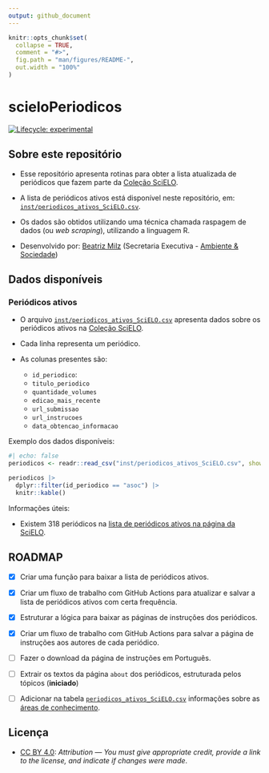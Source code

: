 ```yaml
---
output: github_document
---
```


<!-- README.md is generated from README.Rmd. Please edit that file -->

```r
knitr::opts_chunk$set(
  collapse = TRUE,
  comment = "#>",
  fig.path = "man/figures/README-",
  out.width = "100%"
)
```

# scieloPeriodicos

<!-- badges: start -->
[![Lifecycle: experimental](https://img.shields.io/badge/lifecycle-experimental-orange.svg)](https://lifecycle.r-lib.org/articles/stages.html#experimental)
<!-- badges: end -->

## Sobre este repositório

- Esse repositório apresenta rotinas para obter a lista atualizada de periódicos que fazem parte da [Coleção SciELO](https://www.scielo.br/journals/alpha?status=current).

- A lista de periódicos ativos está disponível neste repositório, em: [`inst/periodicos_ativos_SciELO.csv`](https://github.com/beatrizmilz/scieloPeriodicos/blob/main/inst/periodicos_ativos_SciELO.csv).

- Os dados são obtidos utilizando uma técnica chamada raspagem de dados (ou *web scraping*), utilizando a linguagem R.

- Desenvolvido por: [Beatriz Milz](https://github.com/beatrizmilz) (Secretaria Executiva - [Ambiente & Sociedade](https://www.scielo.br/asoc))

## Dados disponíveis

### Periódicos ativos

- O arquivo [`inst/periodicos_ativos_SciELO.csv`](https://github.com/beatrizmilz/scieloPeriodicos/blob/main/inst/periodicos_ativos_SciELO.csv) apresenta dados sobre os periódicos ativos na [Coleção SciELO](https://www.scielo.br/journals/alpha?status=current). 

- Cada linha representa um periódico.

- As colunas presentes são:
  - `id_periodico`:
  - `titulo_periodico`
  - `quantidade_volumes`
  - `edicao_mais_recente`
  - `url_submissao`
  - `url_instrucoes`
  - `data_obtencao_informacao`

Exemplo dos dados disponíveis:

```r
#| echo: false
periodicos <- readr::read_csv("inst/periodicos_ativos_SciELO.csv", show_col_types = FALSE)

periodicos |>
  dplyr::filter(id_periodico == "asoc") |> 
  knitr::kable()
```


Informações úteis:

- Existem 318 periódicos na [lista de periódicos ativos na página da SciELO](https://www.scielo.br/journals/alpha?status=current).


## ROADMAP

- [x] Criar uma função para baixar a lista de periódicos ativos.

- [x] Criar um fluxo de trabalho com GitHub Actions para atualizar e salvar a lista de periódicos ativos com certa frequência.

- [x] Estruturar a lógica para baixar as páginas de instruções dos periódicos.

- [x] Criar um fluxo de trabalho com GitHub Actions para salvar a página de instruções aos autores de cada periódico.

- [ ] Fazer o download da página de instruções em Português.


- [ ] Extrair os textos da página `about` dos periódicos, estruturada pelos tópicos (**iniciado**)

- [ ] Adicionar na tabela [`periodicos_ativos_SciELO.csv`](https://github.com/beatrizmilz/scieloPeriodicos/blob/main/inst/periodicos_ativos_SciELO.csv) informações sobre as [áreas de conhecimento](https://www.scielo.br/journals/thematic?status=current&filter=areas).


## Licença

- [CC BY 4.0](https://creativecommons.org/licenses/by/4.0/): *Attribution — You must give appropriate credit, provide a link to the license, and indicate if changes were made*. 


